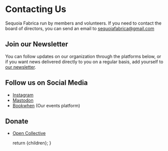 
# Contacting Us

Sequoia Fabrica run by members and volunteers. If you need to contact the board of directors, you can send an email to <a href={urlConstants.mailto}>sequoiafabrica@gmail.com</a>

## Join our Newsletter

You can follow updates on our organization through the platforms below, or if you want news delivered directly to you on a regular basis, add yourself to <a href={urlConstants.mailchimp}>our newsletter</a>.


## Follow us on Social Media

- <a href={urlConstants.instagram}>Instagram</a>
- <a href={urlConstants.mastodon}>Mastodon</a>
- <a href={urlConstants.bookWhen}>Bookwhen</a> (Our events platform)


## Donate

- <a href={urlConstants.openCollective}>Open Collective</a>


  return <DocumentLayout>{children}</DocumentLayout>;
}